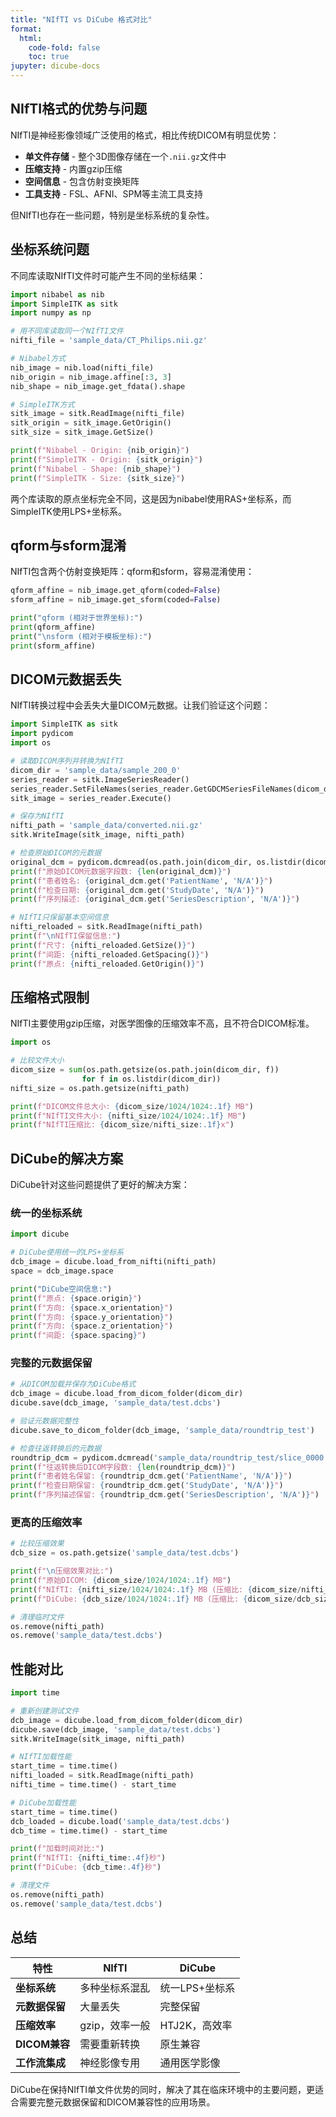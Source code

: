 ```yaml
---
title: "NIfTI vs DiCube 格式对比"
format:
  html:
    code-fold: false
    toc: true
jupyter: dicube-docs
---
```


## NIfTI格式的优势与问题

NIfTI是神经影像领域广泛使用的格式，相比传统DICOM有明显优势：

- **单文件存储** - 整个3D图像存储在一个`.nii.gz`文件中
- **压缩支持** - 内置gzip压缩
- **空间信息** - 包含仿射变换矩阵
- **工具支持** - FSL、AFNI、SPM等主流工具支持

但NIfTI也存在一些问题，特别是坐标系统的复杂性。

## 坐标系统问题

不同库读取NIfTI文件时可能产生不同的坐标结果：

```python
import nibabel as nib
import SimpleITK as sitk
import numpy as np

# 用不同库读取同一个NIfTI文件
nifti_file = 'sample_data/CT_Philips.nii.gz'

# Nibabel方式
nib_image = nib.load(nifti_file)
nib_origin = nib_image.affine[:3, 3]
nib_shape = nib_image.get_fdata().shape

# SimpleITK方式  
sitk_image = sitk.ReadImage(nifti_file)
sitk_origin = sitk_image.GetOrigin()
sitk_size = sitk_image.GetSize()

print(f"Nibabel - Origin: {nib_origin}")
print(f"SimpleITK - Origin: {sitk_origin}")
print(f"Nibabel - Shape: {nib_shape}")
print(f"SimpleITK - Size: {sitk_size}")
```

两个库读取的原点坐标完全不同，这是因为nibabel使用RAS+坐标系，而SimpleITK使用LPS+坐标系。

## qform与sform混淆

NIfTI包含两个仿射变换矩阵：qform和sform，容易混淆使用：

```python
qform_affine = nib_image.get_qform(coded=False)
sform_affine = nib_image.get_sform(coded=False)

print("qform (相对于世界坐标):")
print(qform_affine)
print("\nsform (相对于模板坐标):")
print(sform_affine)
```

## DICOM元数据丢失

NIfTI转换过程中会丢失大量DICOM元数据。让我们验证这个问题：

```python
import SimpleITK as sitk
import pydicom
import os

# 读取DICOM序列并转换为NIfTI
dicom_dir = 'sample_data/sample_200_0'
series_reader = sitk.ImageSeriesReader()
series_reader.SetFileNames(series_reader.GetGDCMSeriesFileNames(dicom_dir))
sitk_image = series_reader.Execute()

# 保存为NIfTI
nifti_path = 'sample_data/converted.nii.gz'
sitk.WriteImage(sitk_image, nifti_path)

# 检查原始DICOM的元数据
original_dcm = pydicom.dcmread(os.path.join(dicom_dir, os.listdir(dicom_dir)[0]))
print(f"原始DICOM元数据字段数: {len(original_dcm)}")
print(f"患者姓名: {original_dcm.get('PatientName', 'N/A')}")
print(f"检查日期: {original_dcm.get('StudyDate', 'N/A')}")
print(f"序列描述: {original_dcm.get('SeriesDescription', 'N/A')}")

# NIfTI只保留基本空间信息
nifti_reloaded = sitk.ReadImage(nifti_path)
print(f"\nNIfTI保留信息:")
print(f"尺寸: {nifti_reloaded.GetSize()}")
print(f"间距: {nifti_reloaded.GetSpacing()}")
print(f"原点: {nifti_reloaded.GetOrigin()}")
```

## 压缩格式限制

NIfTI主要使用gzip压缩，对医学图像的压缩效率不高，且不符合DICOM标准。

```python
import os

# 比较文件大小
dicom_size = sum(os.path.getsize(os.path.join(dicom_dir, f)) 
                for f in os.listdir(dicom_dir))
nifti_size = os.path.getsize(nifti_path)

print(f"DICOM文件总大小: {dicom_size/1024/1024:.1f} MB")
print(f"NIfTI文件大小: {nifti_size/1024/1024:.1f} MB")
print(f"NIfTI压缩比: {dicom_size/nifti_size:.1f}x")
```

## DiCube的解决方案

DiCube针对这些问题提供了更好的解决方案：

### 统一的坐标系统

```python
import dicube

# DiCube使用统一的LPS+坐标系
dcb_image = dicube.load_from_nifti(nifti_path)
space = dcb_image.space

print("DiCube空间信息:")
print(f"原点: {space.origin}")
print(f"方向: {space.x_orientation}")
print(f"方向: {space.y_orientation}")
print(f"方向: {space.z_orientation}")
print(f"间距: {space.spacing}")
```

### 完整的元数据保留

```python
# 从DICOM加载并保存为DiCube格式
dcb_image = dicube.load_from_dicom_folder(dicom_dir)
dicube.save(dcb_image, 'sample_data/test.dcbs')

# 验证元数据完整性
dicube.save_to_dicom_folder(dcb_image, 'sample_data/roundtrip_test')

# 检查往返转换后的元数据
roundtrip_dcm = pydicom.dcmread('sample_data/roundtrip_test/slice_0000.dcm')
print(f"往返转换后DICOM字段数: {len(roundtrip_dcm)}")
print(f"患者姓名保留: {roundtrip_dcm.get('PatientName', 'N/A')}")
print(f"检查日期保留: {roundtrip_dcm.get('StudyDate', 'N/A')}")
print(f"序列描述保留: {roundtrip_dcm.get('SeriesDescription', 'N/A')}")
```

### 更高的压缩效率

```python
# 比较压缩效果
dcb_size = os.path.getsize('sample_data/test.dcbs')

print(f"\n压缩效果对比:")
print(f"原始DICOM: {dicom_size/1024/1024:.1f} MB")
print(f"NIfTI: {nifti_size/1024/1024:.1f} MB (压缩比: {dicom_size/nifti_size:.1f}x)")
print(f"DiCube: {dcb_size/1024/1024:.1f} MB (压缩比: {dicom_size/dcb_size:.1f}x)")

# 清理临时文件
os.remove(nifti_path)
os.remove('sample_data/test.dcbs')
```

## 性能对比

```python
import time

# 重新创建测试文件
dcb_image = dicube.load_from_dicom_folder(dicom_dir)
dicube.save(dcb_image, 'sample_data/test.dcbs')
sitk.WriteImage(sitk_image, nifti_path)

# NIfTI加载性能
start_time = time.time()
nifti_loaded = sitk.ReadImage(nifti_path)
nifti_time = time.time() - start_time

# DiCube加载性能
start_time = time.time()
dcb_loaded = dicube.load('sample_data/test.dcbs')
dcb_time = time.time() - start_time

print(f"加载时间对比:")
print(f"NIfTI: {nifti_time:.4f}秒")
print(f"DiCube: {dcb_time:.4f}秒")

# 清理文件
os.remove(nifti_path)
os.remove('sample_data/test.dcbs')
```

## 总结

| 特性 | NIfTI | DiCube |
|------|-------|---------|
| **坐标系统** | 多种坐标系混乱 | 统一LPS+坐标系 |
| **元数据保留** | 大量丢失 | 完整保留 |
| **压缩效率** | gzip，效率一般 | HTJ2K，高效率 |
| **DICOM兼容** | 需要重新转换 | 原生兼容 |
| **工作流集成** | 神经影像专用 | 通用医学影像 |

DiCube在保持NIfTI单文件优势的同时，解决了其在临床环境中的主要问题，更适合需要完整元数据保留和DICOM兼容性的应用场景。